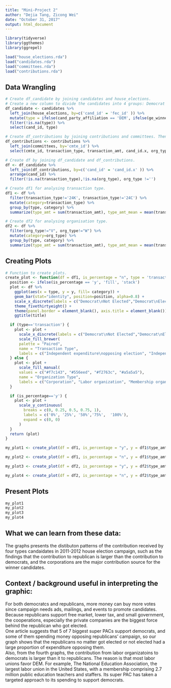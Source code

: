 ```yaml
---
title: "Mini-Project 2"
author: "Dejia Tang, Zicong Wei"
date: "October 31, 2017"
output: html_document
---
```


```r
library(tidyverse)
library(ggthemes)
library(ggrepel)
```

```r
load("house_elections.rda")
load("candidates.rda")
load("committees.rda")
load("contributions.rda")
```

## Data Wrangling
```r

# Create df_candidate by joining candidates and house_elections.
# Create a new column to divide the candidates into 4 groups: Democrat Not Elected,Democrat Elected, Republican Not Elected, Republican Elected.
df_candidate <- candidates %>%
  left_join(house_elections, by=c('cand_id' = 'fec_id' )) %>%
  mutate(type = ifelse(cand_party_affiliation == 'DEM', ifelse(ge_winner == 'W', 'dem_w', 'dem_nw'),ifelse(ge_winner == 'W', 'rep_w', 'rep_nw'))) %>%
  filter(!is.na(type)) %>%
  select(cand_id, type)

# Create df_contributions by joining contributions and committees. Then select columns we will need.
df_contributions <- contributions %>%
  left_join(committees, by='cmte_id') %>%
  select(cmte_id, transaction_type, transaction_amt, cand_id.x, org_type)

# Create df by joining df_candidate and df_contributions.
df <- df_candidate %>%
  left_join(df_contributions, by=c('cand_id' = 'cand_id.x' )) %>%
  arrange(cand_id) %>%
  filter(!is.na(transaction_type),!is.na(org_type), org_type !='')

# Create df1 for analysing transaction type.
df1 <- df %>%
  filter(transaction_type!='24K', transaction_type!='24C') %>%
  mutate(category=transaction_type) %>%
  group_by(type, category) %>%
  summarize(type_amt = sum(transaction_amt), type_amt_mean = mean(transaction_amt))

# Create df2 for analysing organisation type.
df2 <- df %>%
  filter(org_type!="V", org_type!="W") %>%
  mutate(category=org_type) %>%
  group_by(type, category) %>%
  summarize(type_amt = sum(transaction_amt), type_amt_mean = mean(transaction_amt)) 
```

## Creating Plots
```r

# Function to create plots.
create_plot <- function(df = df1, is_percentage = "n", type = 'transaction', y = df1$type_amt, title = '') {
  position <- ifelse(is_percentage == 'y', 'fill', 'stack')
  plot <- df %>%
    ggplot(aes(x = type, y = y, fill= category)) +
    geom_bar(stat="identity", position=position, alpha=0.8) +
    scale_x_discrete(labels = c("Democrat\nNot Elected","Democrat\nElected","Republican\nNot Elected","Republican\nElected")) +
    theme_fivethirtyeight() +
    theme(panel.border = element_blank(), axis.title = element_blank()) +
    ggtitle(title)

  if (type=='transaction') {
    plot <- plot +
      scale_x_discrete(labels = c("Democrat\nNot Elected","Democrat\nElected","Republican\nNot Elected","Republican\nElected")) +
      scale_fill_brewer(
      palette = "Paired",
      name = "Transaction Type",
      labels = c("Independent expenditure\nopposing election", "Independent expenditure\nadvocating election", "Communication\ncost", "Communication\ncost against", "In-kind contribution made\nto registered filer"))
  } else {
    plot <- plot +
      scale_fill_manual(
      values = c("#f7c143", "#556eed", "#f2763c", "#a5a5a5"),
      name = "Organization Type",
      labels = c("Corporation", "Labor organization", "Membership organization", "Trade association"))
  }

  if (is_percentage=='y') {
    plot <- plot +
      scale_y_continuous(
        breaks = c(0, 0.25, 0.5, 0.75, 1),
        labels = c('0%', '25%', '50%','75%',  '100%'),
        expand = c(0, 0)
      )
  }
  return (plot)
}

my_plot1 <- create_plot(df = df1, is_percentage = "y", y = df1$type_amt_mean, title = "Distribution of Contributions Types in Election Campaign\n(Mean in Percentage)")

my_plot2 <- create_plot(df = df1, is_percentage = "n", y = df1$type_amt, title = "Distribution of Contributions Types in Election Campaign\n(Total in Dollar)")

my_plot3 <- create_plot(df = df2, is_percentage = "y", y = df2$type_amt_mean, type='group', title = "Distribution of Interest Groups behind Contributions\nin Election Campaign (Mean in Percentage)")

my_plot4 <- create_plot(df = df2, is_percentage = "n", y = df2$type_amt, type='group', title = "Distribution of Interest Groups behind Contributions\nin Election Campaign (Total in Dollar)")
```
## Present Plots
```r
my_plot1
my_plot2
my_plot3
my_plot4
```

##  What we can learn from these data:
The graphs presents the distibuton patterns of the contribution received by four types candaidates in 2011-2012 house election campaign, such as the findings that the contribution to republican is larger than the contribution to democrats, and the corporations are the major contribution source for the winner candidates.


## Context / background useful in interpreting the graphic:  
For both democratcs and republicans, more money can buy more votes since campaign needs ads, mailings, and events to promote candidates.  
Because republicans support free market, lower tax, and small government, the cooperations, especially the private companies are the biggest force behind the republican who got elected.  
One article [](https://www.usnews.com/news/articles/2010/10/29/5-of-7-biggest-super-pacs-support-democrats ) suggests that 5 of 7 biggest super PACs support democrats, and some of them spending money opposing republicans' campaign, so our graph shows that the republicans no matter got elected or not elected had a large proportion of expenditure opposing them.   
Also, from the fourth graphs, the contribution from labor organizatoins to democrats is larger than it to republicans. The reason is that most labor unions favor DEM. For example, The National Education Association, the largest labor union in the United States, with a membership comprising 2.7 million public education teachers and staffers. Its super PAC has taken a targeted approach to its spending to support democrats. 

